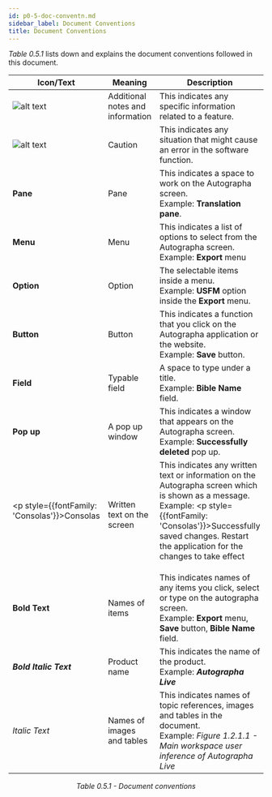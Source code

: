 ```yaml
---
id: p0-5-doc-conventn.md
sidebar_label: Document Conventions
title: Document Conventions
---
```


_Table 0.5.1_ lists down and explains the document conventions followed in this document.

| Icon/Text                                                                       | Meaning                          | Description                                                                                                                                                                                                                                    |
| ------------------------------------------------------------------------------- | -------------------------------- | ---------------------------------------------------------------------------------------------------------------------------------------------------------------------------------------------------------------------------------------------- |
| ![alt text](../../../static/AutographaLiveImages/information-symbol.png 'note') | Additional notes and information | This indicates any specific information related to a feature. <br/>                                                                                                                                                                            |
| ![alt text](../../../static/AutographaLiveImages/caution-symbol.png 'caution')  | Caution                          | This indicates any situation that might cause an error in the software function. <br/>                                                                                                                                                         |
| **Pane**                                                                        | Pane                             | This indicates a space to work on the Autographa screen. <br/> Example: **Translation pane**.                                                                                                                                                  |
| **Menu**                                                                        | Menu                             | This indicates a list of options to select from the Autographa screen. <br/> Example: **Export** menu                                                                                                                                          |
| **Option**                                                                      | Option                           | The selectable items inside a menu. <br/> Example: **USFM** option inside the **Export** menu.                                                                                                                                                 |
| **Button**                                                                      | Button                           | This indicates a function that you click on the Autographa application or the website. <br/> Example: **Save** button.                                                                                                                         |
| **Field**                                                                       | Typable field                    | A space to type under a title. <br/> Example: **Bible Name** field.                                                                                                                                                                            |
| **Pop up**                                                                      | A pop up window                  | This indicates a window that appears on the Autographa screen. <br/> Example: **Successfully deleted** pop up.                                                                                                                                 |
| <p style={{fontFamily: 'Consolas'}}>Consolas</p>                                | Written text on the screen       | This indicates any written text or information on the Autographa screen which is shown as a message. <br/> Example: <p style={{fontFamily: 'Consolas'}}>Successfully saved changes. Restart the application for the changes to take effect</p> |
| **Bold Text**                                                                   | Names of items                   | This indicates names of any items you click, select or type on the autographa screen. <br/> Example: **Export** menu, **Save** button, **Bible Name** field.                                                                                   |
| **_Bold Italic Text_**                                                          | Product name                     | This indicates the name of the product. <br/> Example: **_Autographa Live_**                                                                                                                                                                   |
| _Italic Text_                                                                   | Names of images and tables       | This indicates names of topic references, images and tables in the document. <br/> Example: _Figure 1.2.1.1 - Main workspace user inference of Autographa Live_                                                                                |

<div align="center"style="font-style: italic;">Table 0.5.1 - Document conventions</div>
